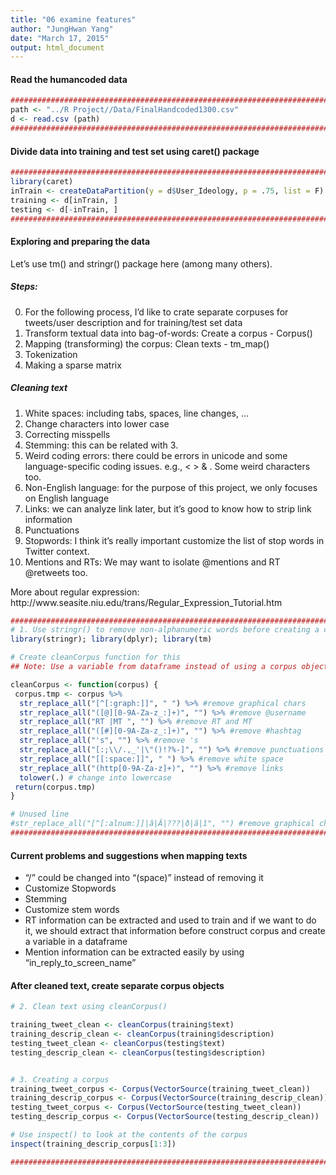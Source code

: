 ```yaml
---
title: "06 examine features"
author: "JungHwan Yang"
date: "March 17, 2015"
output: html_document
---
```


#### Read the humancoded data

```r
###############################################################################
path <- "../R Project//Data/FinalHandcoded1300.csv"
d <- read.csv (path)
###############################################################################
```

#### Divide data into training and test set using caret() package

```r
###############################################################################
library(caret)
inTrain <- createDataPartition(y = d$User_Ideology, p = .75, list = F)
training <- d[inTrain, ]
testing <- d[-inTrain, ]
###############################################################################
```

#### Exploring and preparing the data

Let's use tm() and stringr() package here (among many others).

##### Steps:

0. For the following process, I'd like to crate separate corpuses for tweets/user description and for training/test set data
1. Transform textual data into bag-of-words: Create a corpus - Corpus()
2. Mapping (transforming) the corpus: Clean texts - tm_map()
3. Tokenization
4. Making a sparse matrix


##### Cleaning text

1. White spaces: including tabs, spaces, line changes, ...
2. Change characters into lower case
3. Correcting misspells
4. Stemming: this can be related with 3.
5. Weird coding errors: there could be errors in unicode and some language-specific coding issues. e.g., &lt; &gt; &amp; \xd0 \xd4. Some weird characters too.
6. Non-English language: for the purpose of this project, we only focuses on English language
7. Links: we can analyze link later, but it’s good to know how to strip link information
8. Punctuations
9. Stopwords: I think it’s really important customize the list of stop words in Twitter context.
10. Mentions and RTs: We may want to isolate @mentions and RT @retweets too.

More about regular expression: http://www.seasite.niu.edu/trans/Regular_Expression_Tutorial.htm

```r
###############################################################################
# 1. Use stringr() to remove non-alphanumeric words before creating a corpus
library(stringr); library(dplyr); library(tm)

# Create cleanCorpus function for this
## Note: Use a variable from dataframe instead of using a corpus object

cleanCorpus <- function(corpus) {
 corpus.tmp <- corpus %>%
  str_replace_all("[^[:graph:]]", " ") %>% #remove graphical chars
  str_replace_all("([@][0-9A-Za-z_:]+)", "") %>% #remove @username
  str_replace_all("RT |MT ", "") %>% #remove RT and MT
  str_replace_all("([#][0-9A-Za-z_:]+)", "") %>% #remove #hashtag
  str_replace_all("'s", "") %>% #remove 's
  str_replace_all("[:;\\/.,_'|\"()!?%-]", "") %>% #remove punctuations except #
  str_replace_all("[[:space:]]", " ") %>% #remove white space
  str_replace_all("(http[0-9A-Za-z]+)", "") %>% #remove links
  tolower(.) # change into lowercase
 return(corpus.tmp)
}

# Unused line
#str_replace_all("[^[:alnum:]]|â|Â|???|ð|ã|î", "") #remove graphical chars
###############################################################################
```

#### Current problems and suggestions when mapping texts

- "/" could be changed into "(space)" instead of removing it
- Customize Stopwords
- Stemming
- Customize stem words
- RT information can be extracted and used to train and if we want to do it, we should extract that information before construct corpus and create a variable in a dataframe
- Mention information can be extracted easily by using "in_reply_to_screen_name"


#### After cleaned text, create separate corpus objects

```r
# 2. Clean text using cleanCorpus()

training_tweet_clean <- cleanCorpus(training$text)
training_descrip_clean <- cleanCorpus(training$description)
testing_tweet_clean <- cleanCorpus(testing$text)
testing_descrip_clean <- cleanCorpus(testing$description)


# 3. Creating a corpus
training_tweet_corpus <- Corpus(VectorSource(training_tweet_clean))
training_descrip_corpus <- Corpus(VectorSource(training_descrip_clean))
testing_tweet_corpus <- Corpus(VectorSource(testing_tweet_clean))
testing_descrip_corpus <- Corpus(VectorSource(testing_descrip_clean))

# Use inspect() to look at the contents of the corpus
inspect(training_descrip_corpus[1:3])

###############################################################################
```